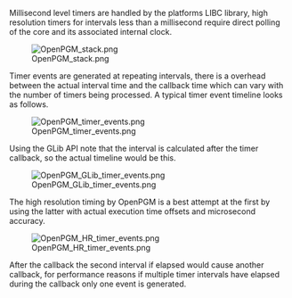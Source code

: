 Millisecond level timers are handled by the platforms LIBC library, high resolution timers for intervals less than a millisecond require direct polling of the core and its associated internal clock.


[[Image:OpenPGM stack.png]]


Timer events are generated at repeating intervals, there is a overhead between the actual interval time and the callback time which can vary with the number of timers being processed.  A typical timer event timeline looks as follows.


[[Image:OpenPGM timer events.png]]


Using the GLib API note that the interval is calculated after the timer callback, so the actual timeline would be this.


[[Image:OpenPGM GLib timer events.png]]


The high resolution timing by OpenPGM is a best attempt at the first by using the latter with actual execution time offsets and microsecond accuracy.


[[Image:OpenPGM HR timer events.png]]


After the callback the second interval if elapsed would cause another callback, for performance reasons if multiple timer intervals have elapsed during the callback only one event is generated.

